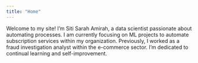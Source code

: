 ```yaml
---
title: "Home"
---
```


Welcome to my site! I'm Siti Sarah Amirah, a data scientist passionate about automating processes. I am currently focusing on ML projects to automate subscription services within my organization. Previously, I worked as a fraud investigation analyst within the e-commerce sector. I'm dedicated to continual learning and self-improvement.
